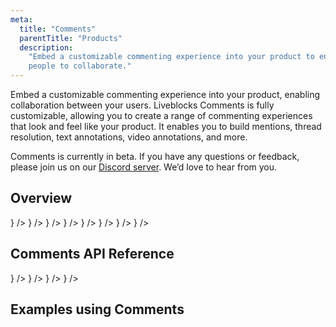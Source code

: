 ```yaml
---
meta:
  title: "Comments"
  parentTitle: "Products"
  description:
    "Embed a customizable commenting experience into your product to enable
    people to collaborate."
---
```


Embed a customizable commenting experience into your product, enabling
collaboration between your users. Liveblocks Comments is fully customizable,
allowing you to create a range of commenting experiences that look and feel like
your product. It enables you to build mentions, thread resolution, text
annotations, video annotations, and more.

<Banner title="Public beta">

Comments is currently in beta. If you have any questions or feedback, please
join us on our [Discord server](https://liveblocks.io/discord). We’d love to
hear from you.

</Banner>

## Overview

<ListGrid columns={2}>
  <DocsCard
    type="technology"
    title="Concepts"
    href="/docs/products/comments/concepts"
    description="Learn about threads and comments"
    visual={<DocsIdeaIcon className="fill-product-icon-brand h-auto w-6" />}
  />
  <DocsCard
    type="technology"
    title="Users and mentions"
    href="/docs/products/comments/users-and-mentions"
    description="Add users to comments and mentions"
    visual={<DocsMentionIcon className="fill-product-icon-brand h-auto w-6" />}
  />
  <DocsCard
    type="technology"
    title="Default components"
    href="/docs/products/comments/default-components"
    description="Ready-to-use customizable components"
    visual={
      <DocsDefaultComponentsIcon className="fill-product-icon-brand h-auto w-6" />
    }
  />
  <DocsCard
    type="technology"
    title="Hooks"
    href="/docs/products/comments/hooks"
    description="Get users, threads, and modify comments"
    visual={<DocsHooksIcon className="fill-product-icon-brand h-auto w-6" />}
  />
  <DocsCard
    type="technology"
    title="Metadata"
    href="/docs/products/comments/metadata"
    description="Add custom metadata to threads"
    visual={<DocsMetadataIcon className="fill-product-icon-brand h-auto w-6" />}
  />
  <DocsCard
    type="technology"
    title="Primitives"
    href="/docs/products/comments/primitives"
    description="Construct fully custom components"
    visual={
      <DocsPrimitivesIcon className="fill-product-icon-brand h-auto w-6" />
    }
  />
  <DocsCard
    type="technology"
    title="Styling and customization"
    href="/docs/products/comments/styling-and-customization"
    description="CSS variables, dark mode, localization"
    visual={<DocsStylingIcon className="fill-product-icon-brand h-auto w-6" />}
  />
  <DocsCard
    type="technology"
    title="Email notifications"
    href="/docs/products/comments/email-notifications"
    description="Send notifications with webhooks"
    visual={<DocsEmailIcon className="fill-product-icon-brand h-auto w-6" />}
  />
</ListGrid>

## Comments API Reference

<ListGrid columns={2}>
  <DocsCard
    type="technology"
    title="React"
    href="/docs/api-reference/liveblocks-react#Comments"
    description="@liveblocks/react"
    visual={<DocsReactIcon />}
  />
  <DocsCard
    type="technology"
    title="React UI"
    href="/docs/api-reference/liveblocks-react-ui#Comments"
    description="@liveblocks/react-ui"
    visual={<DocsReactIcon />}
  />
  <DocsCard
    type="technology"
    title="REST API functions"
    href="/docs/api-reference/liveblocks-node#Comments"
    description="@liveblocks/node"
    visual={<DocsApiIcon />}
  />
  <DocsCard
    type="technology"
    title="REST API"
    href="/docs/api-reference/rest-api-endpoints#Comments"
    description="HTTP endpoints"
    visual={<DocsApiIcon />}
  />
</ListGrid>

## Examples using Comments

<ListGrid columns={2}>
  <ExampleCard
    example={{
      title: "Comments",
      slug: "comments/nextjs-comments",
      image: "/images/examples/thumbnails/comments.jpg",
    }}
    technologies={["nextjs", "react"]}
    openInNewWindow
  />
  <ExampleCard
    example={{
      title: "Video Comments",
      slug: "video-comments/nextjs-comments-video",
      image: "/images/examples/thumbnails/comments-video.png",
    }}
    technologies={["nextjs"]}
    openInNewWindow
  />
  <ExampleCard
    example={{
      title: "Overlay Comments",
      slug: "overlay-comments/nextjs-comments-overlay",
      image: "/images/examples/thumbnails/comments-overlay.png",
    }}
    technologies={["nextjs"]}
    openInNewWindow
  />
  <ExampleCard
    example={{
      title: "Text Editor Comments",
      slug: "text-editor-comments/nextjs-comments-tiptap",
      image: "/images/examples/thumbnails/comments-text-editor.png",
    }}
    technologies={["nextjs"]}
    openInNewWindow
  />
</ListGrid>
